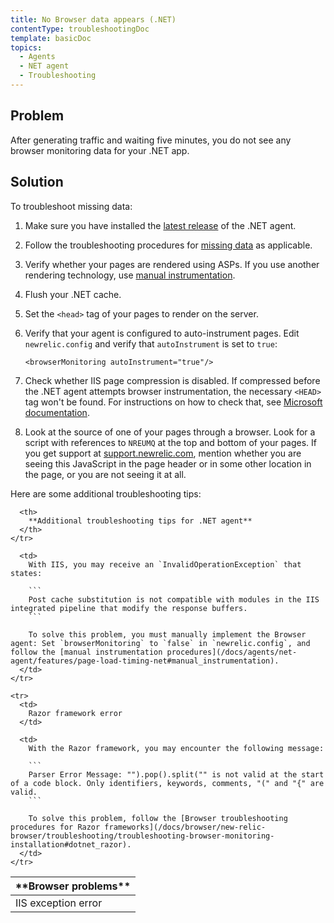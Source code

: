 ```yaml
---
title: No Browser data appears (.NET)
contentType: troubleshootingDoc
template: basicDoc
topics:
  - Agents
  - NET agent
  - Troubleshooting
---
```


## Problem

After generating traffic and waiting five minutes, you do not see any browser monitoring data for your .NET app.

## Solution

To troubleshoot missing data:

1. Make sure you have installed the [latest release](/docs/releases/dotnet) of the .NET agent.
2. Follow the troubleshooting procedures for [missing data](/docs/agents/net-agent/troubleshooting/no-data-appears-net) as applicable.
3. Verify whether your pages are rendered using ASPs. If you use another rendering technology, use [manual instrumentation](/docs/agents/net-agent/features/page-load-timing-net#manual_instrumentation).
4. Flush your .NET cache.
5. Set the `<head>` tag of your pages to render on the server.
6. Verify that your agent is configured to auto-instrument pages. Edit `newrelic.config` and verify that `autoInstrument` is set to `true`:

   ```
   <browserMonitoring autoInstrument="true"/>
   ```
7. Check whether IIS page compression is disabled. If compressed before the .NET agent attempts browser instrumentation, the necessary `<HEAD>` tag won't be found. For instructions on how to check that, see [Microsoft documentation](https://docs.microsoft.com/en-us/iis/configuration/system.webserver/httpcompression/).
8. Look at the source of one of your pages through a browser. Look for a script with references to `NREUMQ` at the top and bottom of your pages. If you get support at [support.newrelic.com](https://support.newrelic.com), mention whether you are seeing this JavaScript in the page header or in some other location in the page, or you are not seeing it at all.

Here are some additional troubleshooting tips:

<Table>
  <thead>
    <tr>
      <th>
        **Browser problems**
      </th>

      <th>
        **Additional troubleshooting tips for .NET agent**
      </th>
    </tr>
  </thead>

  <tbody>
    <tr>
      <td>
        IIS exception error
      </td>

      <td>
        With IIS, you may receive an `InvalidOperationException` that states:

        ```
        Post cache substitution is not compatible with modules in the IIS integrated pipeline that modify the response buffers.
        ```

        To solve this problem, you must manually implement the Browser agent: Set `browserMonitoring` to `false` in `newrelic.config`, and follow the [manual instrumentation procedures](/docs/agents/net-agent/features/page-load-timing-net#manual_instrumentation).
      </td>
    </tr>

    <tr>
      <td>
        Razor framework error
      </td>

      <td>
        With the Razor framework, you may encounter the following message:

        ```
        Parser Error Message: "").pop().split("" is not valid at the start of a code block. Only identifiers, keywords, comments, "(" and "{" are valid.
        ```

        To solve this problem, follow the [Browser troubleshooting procedures for Razor frameworks](/docs/browser/new-relic-browser/troubleshooting/troubleshooting-browser-monitoring-installation#dotnet_razor).
      </td>
    </tr>
  </tbody>
</Table>
